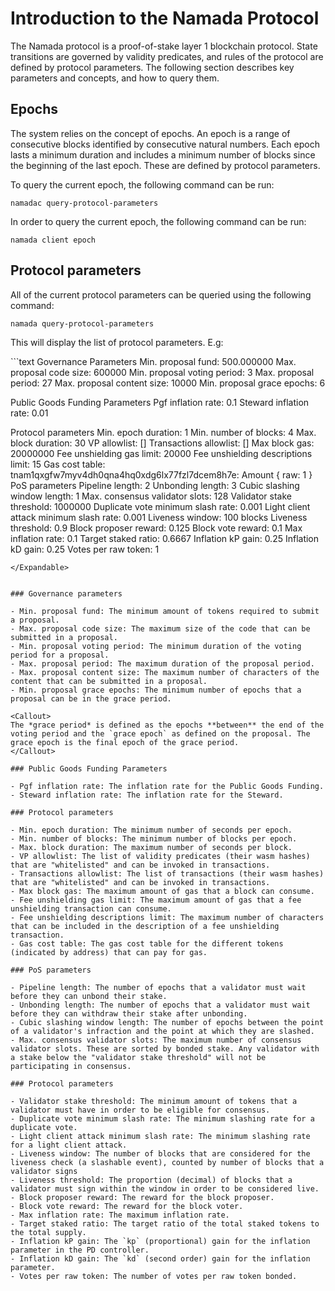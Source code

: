 
# Introduction to the Namada Protocol

The Namada protocol is a proof-of-stake layer 1 blockchain protocol. State transitions are governed by validity predicates, and rules of the protocol are defined by protocol parameters. The following section describes key parameters and concepts, and how to query them.

## Epochs

The system relies on the concept of epochs. An epoch is a range of consecutive blocks identified by consecutive natural numbers. Each epoch lasts a minimum duration and includes a minimum number of blocks since the beginning of the last epoch. These are defined by protocol parameters.

To query the current epoch, the following command can be run:

```shell copy
namadac query-protocol-parameters
```

In order to query the current epoch, the following command can be run:

```shell copy
namada client epoch
```
## Protocol parameters

All of the current protocol parameters can be queried using the following command:
```shell copy
namada query-protocol-parameters
```

This will display the list of protocol parameters.
E.g:

<Expandable>
```text
Governance Parameters
    Min. proposal fund: 500.000000
    Max. proposal code size: 600000
    Min. proposal voting period: 3
    Max. proposal period: 27
    Max. proposal content size: 10000
    Min. proposal grace epochs: 6

Public Goods Funding Parameters
    Pgf inflation rate: 0.1
    Steward inflation rate: 0.01

Protocol parameters
    Min. epoch duration: 1
    Min. number of blocks: 4
    Max. block duration: 30
    VP allowlist: []
    Transactions allowlist: []
    Max block gas: 20000000
    Fee unshielding gas limit: 20000
    Fee unshielding descriptions limit: 15
    Gas cost table:
        tnam1qxgfw7myv4dh0qna4hq0xdg6lx77fzl7dcem8h7e: Amount { raw: 1 }
PoS parameters
    Pipeline length: 2
    Unbonding length: 3
    Cubic slashing window length: 1
    Max. consensus validator slots: 128
    Validator stake threshold: 1000000
    Duplicate vote minimum slash rate: 0.001
    Light client attack minimum slash rate: 0.001
    Liveness window: 100 blocks
    Liveness threshold: 0.9
    Block proposer reward: 0.125
    Block vote reward: 0.1
    Max inflation rate: 0.1
    Target staked ratio: 0.6667
    Inflation kP gain: 0.25
    Inflation kD gain: 0.25
    Votes per raw token: 1
```
</Expandable>


### Governance parameters

- Min. proposal fund: The minimum amount of tokens required to submit a proposal.
- Max. proposal code size: The maximum size of the code that can be submitted in a proposal.
- Min. proposal voting period: The minimum duration of the voting period for a proposal.
- Max. proposal period: The maximum duration of the proposal period.
- Max. proposal content size: The maximum number of characters of the content that can be submitted in a proposal.
- Min. proposal grace epochs: The minimum number of epochs that a proposal can be in the grace period.

<Callout>
The *grace period* is defined as the epochs **between** the end of the voting period and the `grace epoch` as defined on the proposal. The grace epoch is the final epoch of the grace period.
</Callout>

### Public Goods Funding Parameters

- Pgf inflation rate: The inflation rate for the Public Goods Funding.
- Steward inflation rate: The inflation rate for the Steward.

### Protocol parameters

- Min. epoch duration: The minimum number of seconds per epoch.
- Min. number of blocks: The minimum number of blocks per epoch.
- Max. block duration: The maximum number of seconds per block.
- VP allowlist: The list of validity predicates (their wasm hashes) that are "whitelisted" and can be invoked in transactions.
- Transactions allowlist: The list of transactions (their wasm hashes) that are "whitelisted" and can be invoked in transactions.
- Max block gas: The maximum amount of gas that a block can consume.
- Fee unshielding gas limit: The maximum amount of gas that a fee unshielding transaction can consume.
- Fee unshielding descriptions limit: The maximum number of characters that can be included in the description of a fee unshielding transaction.
- Gas cost table: The gas cost table for the different tokens (indicated by address) that can pay for gas.

### PoS parameters

- Pipeline length: The number of epochs that a validator must wait before they can unbond their stake.
- Unbonding length: The number of epochs that a validator must wait before they can withdraw their stake after unbonding.
- Cubic slashing window length: The number of epochs between the point of a validator's infraction and the point at which they are slashed.
- Max. consensus validator slots: The maximum number of consensus validator slots. These are sorted by bonded stake. Any validator with a stake below the "validator stake threshold" will not be participating in consensus.

### Protocol parameters

- Validator stake threshold: The minimum amount of tokens that a validator must have in order to be eligible for consensus.
- Duplicate vote minimum slash rate: The minimum slashing rate for a duplicate vote.
- Light client attack minimum slash rate: The minimum slashing rate for a light client attack.
- Liveness window: The number of blocks that are considered for the liveness check (a slashable event), counted by number of blocks that a validator signs
- Liveness threshold: The proportion (decimal) of blocks that a validator must sign within the window in order to be considered live.
- Block proposer reward: The reward for the block proposer.
- Block vote reward: The reward for the block voter.
- Max inflation rate: The maximum inflation rate.
- Target staked ratio: The target ratio of the total staked tokens to the total supply.
- Inflation kP gain: The `kp` (proportional) gain for the inflation parameter in the PD controller.
- Inflation kD gain: The `kd` (second order) gain for the inflation parameter.
- Votes per raw token: The number of votes per raw token bonded.







